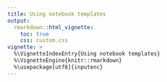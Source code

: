 ```yaml
---
title: Using notebook templates
output: 
  rmarkdown::html_vignette:
    toc: true
    css: custom.css
vignette: >
  %\VignetteIndexEntry{Using notebook templates}
  %\VignetteEngine{knitr::rmarkdown}
  %\usepackage[utf8]{inputenc}
---
```


